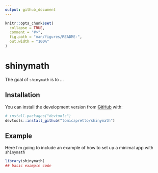 ```yaml
---
output: github_document
---
```


```r
knitr::opts_chunk$set(
  collapse = TRUE,
  comment = "#>",
  fig.path = "man/figures/README-",
  out.width = "100%"
)
```

# shinymath

<!-- badges: start -->
<!-- badges: end -->

The goal of `shinymath` is to ...

## Installation

You can install the development version from [GitHub](https://github.com/) with:

``` r
# install.packages("devtools")
devtools::install_github("tomicapretto/shinymath")
```
## Example

Here I'm going to include an example of how to set up a minimal app with 
`shinymath`

```r
library(shinymath)
## basic example code
```

